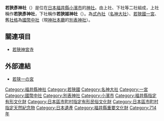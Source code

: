 {{日本神社
| name = 若狹彥神社・若狹姬神社
| img = File:Wakasa-Hiko-jinja-kamisha.JPG
| img_capt = 若狹彥神社上社
| image_width = 250px
| nihongo = 若狭彦神社<br />若狭姫神社
| hiragana = わかさひこじんじゃ<br />わかさひめじんじゃ
| romaji = Wakasa Hiko Jinja<br />Wakasa Hime Jinja
| location = （若狹彥神社）[[福井縣|福井縣]][[小濱市|小濱市]]龍前28-7<br />（若狹姬神社）福井縣小濱市遠敷65-41
| god = （若狹彥神社）[[火折尊|彥火火出見尊]]<br />（若狹姬神社）[[豐玉毘賣命|豐玉姬]]
| type = [[式內社|式內社]]（[[名神大社|名神大社]]）、[[若狹國|若狹國]][[一宮|一宮]]、[[國幣中社|國幣中社]]、[[別表神社|別表神社]]
| struct = 三間社[[流造|流造]]
| open_year = [[和銅|和銅]]7年（714年）
| cere_date = （若狹彥神社）10月10日<br />（若狹姬神社）3月10日
|}}

'''若狹彥神社'''（{{lang|ja|わかさひこじんじゃ}}）是位在[[日本|日本]][[福井縣|福井縣]][[小濱市|小濱市]]的[[神社|神社]]。由上社、下社等二社組成，上社稱作'''若狹彥神社'''，下社稱作'''若狹姬神社'''（{{lang|ja|わかさひめじんじゃ}}）。為[[式內社|式內社]]（[[名神大社|名神大社]]）、[[若狹國|若狹國]][[一宮|一宮]]、舊[[社格|社格]]為[[國幣中社|國幣中社]]（現[[神社本廳|神社本廳]]的[[別表神社|別表神社]]）。

== 關連項目 ==
*[[若狹神宮寺|若狹神宮寺]]

== 外部連結 ==
{{Commonscat|Wakasa-Hiko-jinja}}
* {{ja}}[https://web.archive.org/web/20121015182506/http://wakasa-obama.jp/shiru/meisho/wichinomiya.html 若狭一の宮]

{{Japanese building-stub}}

{{一宮}}
{{近代社格制度}}

[[Category:福井縣神社|Category:福井縣神社]]
[[Category:若狹國|Category:若狹國]]
[[Category:名神大社|Category:名神大社]]
[[Category:一宮|Category:一宮]]
[[Category:國幣中社|Category:國幣中社]]
[[Category:別表神社|Category:別表神社]]
[[Category:小濱市|Category:小濱市]]
[[Category:福井縣指定有形文化財|Category:福井縣指定有形文化財]]
[[Category:日本區市町村指定有形民俗文化財|Category:日本區市町村指定有形民俗文化財]]
[[Category:日本區市町村指定天然紀念物|Category:日本區市町村指定天然紀念物]]
[[Category:日本遺產|Category:日本遺產]]
[[Category:福井縣重要文化財|Category:福井縣重要文化財]]
[[Category:714年|Category:714年]]